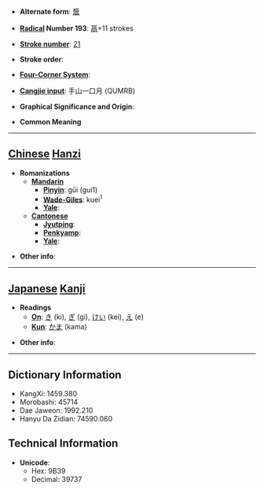 * '''Alternate form''': [[鬶]]

* '''[[Wiktionary:Chinese radical index| Radical]] Number 193''': [[Wiktionary:Chinese radical index 鬲|鬲]]+11 strokes

* '''[[Wiktionary:Chinese total strokes index|Stroke number]]''': [[Wiktionary:Chinese total strokes index 21|21]]

* '''Stroke order''': 

* '''[[Wiktionary:Chinese four corner index|Four-Corner System]]''': 

* '''[[Wiktionary:Chinese Cangjie index|Cangjie input]]''': 手山一口月 (QUMRB)

* '''Graphical Significance and Origin''': 

* '''Common Meaning'''

----

== [[Chinese]] [[Hanzi]] ==

* '''Romanizations'''
** '''[[Mandarin]]'''
*** '''[[Pinyin]]''': gūi (gui1)
*** '''[[Wade-Giles]]''': kuei<sup>1</sup>
*** '''[[Yale]]''': 
** '''[[Cantonese]]'''
*** '''[[Jyutping]]''':
*** '''[[Penkyamp]]''': 
*** '''[[Yale]]''': 

* '''Other info''': 

----

== [[Japanese]] [[Kanji]] ==

* '''Readings'''
** '''[[On]]''': [[き]] (ki), [[ぎ]] (gi), [[けい]] (kei), [[え]] (e)
** '''[[Kun]]''': [[かま]] (kama)

* '''Other info''':  

----

== Dictionary Information ==

* KangXi: 1459.380
* Morobashi: 45714
* Dae Jaweon: 1992.210
* Hanyu Da Zidian: 74590.060

== Technical Information ==

* '''Unicode''':
** Hex: 9B39
** Decimal: 39737